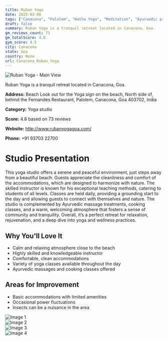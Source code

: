 ```yaml
---
title: Ruban Yoga
date: 2025-03-08
tags: ["Canacona", "Palolem", "Hatha Yoga", "Meditation", "Ayurvedic practices", "tranquility", "community", "Canacona"]  
draft: false
summary: Ruban Yoga is a tranquil retreat located in Canacona, Goa.
gm_reviews_count: 73
gm_totalScore: 4.8
gym_score: 4.5
city: Canacona
state: Goa
country: None
url: Canacona_Ruban_Yoga
---
```


<div className="aspect-[16/9] relative my-8">
  <img 
    src="https://lh5.googleusercontent.com/p/AF1QipNeB6VQjVAFDO4QQ1KiM89MktUUKSMgiMVv8PmY=w1920-h1080-k-no"
    alt="Ruban Yoga - Main View"
    className="object-cover absolute inset-0 w-full h-full rounded-lg"
  />
</div>

Ruban Yoga is a tranquil retreat located in Canacona, Goa.

**Address:** Beach Look out for the Yoga sign on the beach, North side of, behind the Fernandes Restaurant, Palolem, Canacona, Goa 403702, India

**Category:** Yoga studio

**Score:** 4.8 based on 73 reviews

**Website:** http://www.rubanyogagoa.com/

**Phone:** +91 93703 22700

# Studio Presentation

This yoga studio offers a serene and peaceful environment, just steps away from a beautiful beach. Guests appreciate the cleanliness and comfort of the accommodations, which are designed to harmonize with nature. The skilled instructor is known for his exceptional teaching methods, catering to students of all levels. Classes are held daily, providing a grounding start to the day and allowing guests to connect with themselves and nature. The studio is complemented by Ayurvedic massage treatments, cooking classes, and a warm, welcoming atmosphere that fosters a sense of community and tranquility. Overall, it’s a perfect retreat for relaxation, rejuvenation, and a deep dive into yoga and wellness practices.



## Why You'll Love It

- Calm and relaxing atmosphere close to the beach
- Highly skilled and knowledgeable instructor
- Comfortable, clean accommodations
- Variety of yoga classes available throughout the day
- Ayurvedic massages and cooking classes offered

## Areas for Improvement

- Basic accommodations with limited amenities
- Occasional power fluctuations
- Insects can be a nuisance in the area

<div className="grid grid-cols-1 xl:grid-cols-2 gap-4 my-8">
<div className="aspect-[4/3] relative"><img src="https://lh5.googleusercontent.com/p/AF1QipMETpPpX8QeGBMcf3USNowoMLSZ1BjCb8Lapsez=w1920-h1080-k-no" alt="Image 1" className="object-cover absolute inset-0 w-full h-full rounded-lg" /></div>
<div className="aspect-[4/3] relative"><img src="https://lh5.googleusercontent.com/p/AF1QipMOQ3_15DGucnhWjB60GoLS8MTpp9U9Ek-8emyh=w1920-h1080-k-no" alt="Image 2" className="object-cover absolute inset-0 w-full h-full rounded-lg" /></div>
<div className="aspect-[4/3] relative"><img src="https://lh5.googleusercontent.com/p/AF1QipMLe2Mb34NHiF29kTlG914chh_DGqirjlv31qIg=w1920-h1080-k-no" alt="Image 3" className="object-cover absolute inset-0 w-full h-full rounded-lg" /></div>
<div className="aspect-[4/3] relative"><img src="https://lh5.googleusercontent.com/p/AF1QipPmqiF0x_6YiFBh9JQaRROs6UDEtBzjJJZU6C-W=w1920-h1080-k-no" alt="Image 4" className="object-cover absolute inset-0 w-full h-full rounded-lg" /></div>
</div>